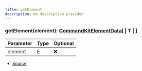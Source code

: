 ```yaml
---
title: getElement
description: No description provided
---
```


### getElement(element): [CommandKitElementData](/docs/types/CommandKitElementData)\[ | T | ]

| Parameter | Type | Optional |
| --------- | ---- | -------- |
| element   | E    | ❌       |

- [Source](https://github.com/underctrl-io/commandkit/blob/f8cc07d11d2ae5ed7f529adff1649936223e27b2/packages/commandkit/src/components/common/element.ts#L37)
